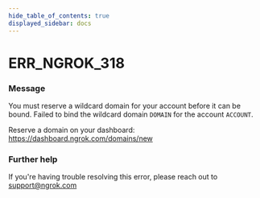 ```yaml
---
hide_table_of_contents: true
displayed_sidebar: docs
---
```



# ERR_NGROK_318

### Message
You must reserve a wildcard domain for your account before it can be bound.
Failed to bind the wildcard domain `DOMAIN` for the account `ACCOUNT`.

Reserve a domain on your dashboard: https://dashboard.ngrok.com/domains/new

<ErrorDetails error='err_ngrok_318' />


### Further help
If you're having trouble resolving this error, please reach out to [support@ngrok.com](mailto:support@ngrok.com?subject=Help%20with%20ERR_NGROK_318)

